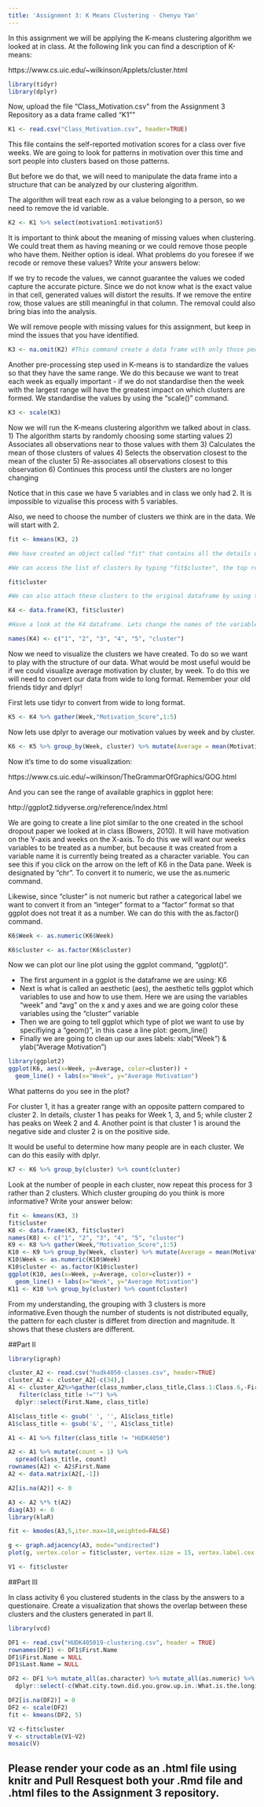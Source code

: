 ```yaml
---
title: 'Assignment 3: K Means Clustering - Chenyu Yan'
---
```


In this assignment we will be applying the K-means clustering algorithm we looked at in class. At the following link you can find a description of K-means:

https://www.cs.uic.edu/~wilkinson/Applets/cluster.html


```r
library(tidyr)
library(dplyr)
```

Now, upload the file "Class_Motivation.csv" from the Assignment 3 Repository as a data frame called "K1""
```r

K1 <- read.csv("Class_Motivation.csv", header=TRUE)

```

This file contains the self-reported motivation scores for a class over five weeks. We are going to look for patterns in motivation over this time and sort people into clusters based on those patterns.

But before we do that, we will need to manipulate the data frame into a structure that can be analyzed by our clustering algorithm.

The algorithm will treat each row as a value belonging to a person, so we need to remove the id variable.

```r

K2 <- K1 %>% select(motivation1:motivation5)

```

It is important to think about the meaning of missing values when clustering. We could treat them as having meaning or we could remove those people who have them. Neither option is ideal. What problems do you foresee if we recode or remove these values? Write your answers below:

If we try to recode the values, we cannot guarantee the values we coded capture the accurate picture. Since we do not know what is the exact value in that cell, generated values will distort the results.
If we remove the entire row, those values are still meaningful in that column. The removal could also bring bias into the analysis.

We will remove people with missing values for this assignment, but keep in mind the issues that you have identified.


```r

K3 <- na.omit(K2) #This command create a data frame with only those people with no missing values. It "omits" all rows with missing values, also known as a "listwise deletion". EG - It runs down the list deleting rows as it goes.

```

Another pre-processing step used in K-means is to standardize the values so that they have the same range. We do this because we want to treat each week as equally important - if we do not standardise then the week with the largest range will have the greatest impact on which clusters are formed. We standardise the values by using the "scale()" command.

```r

K3 <- scale(K3)

```


Now we will run the K-means clustering algorithm we talked about in class. 
1) The algorithm starts by randomly choosing some starting values 
2) Associates all observations near to those values with them
3) Calculates the mean of those clusters of values
4) Selects the observation closest to the mean of the cluster
5) Re-associates all observations closest to this observation
6) Continues this process until the clusters are no longer changing

Notice that in this case we have 5 variables and in class we only had 2. It is impossible to vizualise this process with 5 variables.

Also, we need to choose the number of clusters we think are in the data. We will start with 2.

```r

fit <- kmeans(K3, 2)

#We have created an object called "fit" that contains all the details of our clustering including which observations belong to each cluster.

#We can access the list of clusters by typing "fit$cluster", the top row corresponds to the original order the rows were in. Notice we have deleted some rows.

fit$cluster

#We can also attach these clusters to the original dataframe by using the "data.frame" command to create a new data frame called K4.

K4 <- data.frame(K3, fit$cluster)

#Have a look at the K4 dataframe. Lets change the names of the variables to make it more convenient with the names() command.

names(K4) <- c("1", "2", "3", "4", "5", "cluster")


```

Now we need to visualize the clusters we have created. To do so we want to play with the structure of our data. What would be most useful would be if we could visualize average motivation by cluster, by week. To do this we will need to convert our data from wide to long format. Remember your old friends tidyr and dplyr!

First lets use tidyr to convert from wide to long format.
```r

K5 <- K4 %>% gather(Week,"Motivation_Score",1:5)

```

Now lets use dplyr to average our motivation values by week and by cluster.

```r

K6 <- K5 %>% group_by(Week, cluster) %>% mutate(Average = mean(Motivation_Score))

```

Now it's time to do some visualization: 

https://www.cs.uic.edu/~wilkinson/TheGrammarOfGraphics/GOG.html

And you can see the range of available graphics in ggplot here:

http://ggplot2.tidyverse.org/reference/index.html

We are going to create a line plot similar to the one created in the school dropout paper we looked at in class (Bowers, 2010). It will have motivation on the Y-axis and weeks on the X-axis. To do this we will want our weeks variables to be treated as a number, but because it was created from a variable name it is currently being treated as a character variable. You can see this if you click on the arrow on the left of K6 in the Data pane. Week is designated by "chr". To convert it to numeric, we use the as.numeric command. 

Likewise, since "cluster" is not numeric but rather a categorical label we want to convert it from an "integer" format to a "factor" format so that ggplot does not treat it as a number. We can do this with the as.factor() command.

```r

K6$Week <- as.numeric(K6$Week)

K6$cluster <- as.factor(K6$cluster)

```

Now we can plot our line plot using the ggplot command, "ggplot()".

- The first argument in a ggplot is the dataframe we are using: K6
- Next is what is called an aesthetic (aes), the aesthetic tells ggplot which variables to use and how to use them. Here we are using the variables "week" and "avg" on the x and y axes and we are going color these variables using the "cluster" variable
- Then we are going to tell ggplot which type of plot we want to use by specifiying a "geom()", in this case a line plot: geom_line()
- Finally we are going to clean up our axes labels: xlab("Week") & ylab("Average Motivation")

```r

library(ggplot2)
ggplot(K6, aes(x=Week, y=Average, color=cluster)) + 
  geom_line() + labs(x="Week", y="Average Motivation")

```

What patterns do you see in the plot?

For cluster 1, it has a greater range with an opposite pattern compared to cluster 2. In details, cluster 1 has peaks for Week 1, 3, and 5; while cluster 2 has peaks on Week 2 and 4. Another point is that cluster 1 is around the negative side and cluster 2 is on the positive side.


It would be useful to determine how many people are in each cluster. We can do this easily with dplyr.

```r
K7 <- K6 %>% group_by(cluster) %>% count(cluster)
```

Look at the number of people in each cluster, now repeat this process for 3 rather than 2 clusters. Which cluster grouping do you think is more informative? Write your answer below:

```r
fit <- kmeans(K3, 3)
fit$cluster
K8 <- data.frame(K3, fit$cluster)
names(K8) <- c("1", "2", "3", "4", "5", "cluster")
K9 <- K8 %>% gather(Week,"Motivation_Score",1:5)
K10 <- K9 %>% group_by(Week, cluster) %>% mutate(Average = mean(Motivation_Score))
K10$Week <- as.numeric(K10$Week)
K10$cluster <- as.factor(K10$cluster)
ggplot(K10, aes(x=Week, y=Average, color=cluster)) + 
  geom_line() + labs(x="Week", y="Average Motivation")
K11 <- K10 %>% group_by(cluster) %>% count(cluster)

```

From my understanding, the grouping with 3 clusters is more informative.Even though the number of students is not distributed equally, the pattern for each cluster is differet from direction and magnitude. It shows that these clusters are different.

##Part II

```r

library(igraph)

cluster_A2 <- read.csv("hudk4050-classes.csv", header=TRUE)
cluster_A2 <- cluster_A2[-c(34),]
A1 <- cluster_A2%>%gather(class_number,class_title,Class.1:Class.6,-First.Name,-Last.Name) %>%
   filter(class_title !="") %>%
  dplyr::select(First.Name, class_title)

A1$class_title <- gsub(' ', '', A1$class_title)
A1$class_title <- gsub('&', '', A1$class_title)

A1 <- A1 %>% filter(class_title != "HUDK4050")

A2 <- A1 %>% mutate(count = 1) %>%
  spread(class_title, count)
rownames(A2) <- A2$First.Name
A2 <- data.matrix(A2[,-1])

A2[is.na(A2)] <- 0

A3 <- A2 %*% t(A2)
diag(A3) <- 0
library(klaR)

fit <- kmodes(A3,5,iter.max=10,weighted=FALSE)

g <- graph.adjacency(A3, mode="undirected")
plot(g, vertex.color = fit$cluster, vertex.size = 15, vertex.label.cex = 0.4)

V1 <- fit$cluster

```

##Part III

In class activity 6 you clustered students in the class by the answers to a questionaire. Create a visualization that shows the overlap between these clusters and the clusters generated in part II.

```r
library(vcd)

DF1 <- read.csv("HUDK405019-clustering.csv", header = TRUE)
rownames(DF1) <- DF1$First.Name
DF1$First.Name = NULL
DF1$Last.Name = NULL

DF2 <- DF1 %>% mutate_all(as.character) %>% mutate_all(as.numeric) %>%
  dplyr::select(-c(What.city.town.did.you.grow.up.in.:What.is.the.longitude.of.the.city.town.you.grew.up.in.))

DF2[is.na(DF2)] = 0 
DF2 <- scale(DF2)
fit <- kmeans(DF2, 5) 

V2 <-fit$cluster
V <- structable(V1~V2)
mosaic(V)

```


## Please render your code as an .html file using knitr and Pull Resquest both your .Rmd file and .html files to the Assignment 3 repository.


